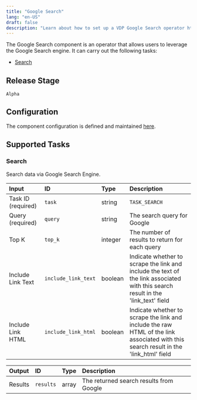 ```yaml
---
title: "Google Search"
lang: "en-US"
draft: false
description: "Learn about how to set up a VDP Google Search operator https://github.com/instill-ai/instill-core"
---
```


The Google Search component is an operator that allows users to leverage the Google Search engine.
It can carry out the following tasks:

- [Search](#search)

## Release Stage

`Alpha`

## Configuration

The component configuration is defined and maintained [here](https://github.com/instill-ai/component/blob/main/pkg/connector/googlesearch/v0/config/definition.json).

## Supported Tasks

### Search

Search data via Google Search Engine.

| Input | ID | Type | Description |
| :--- | :--- | :--- | :--- |
| Task ID (required) | `task` | string | `TASK_SEARCH` |
| Query (required) | `query` | string | The search query for Google |
| Top K | `top_k` | integer | The number of results to return for each query |
| Include Link Text | `include_link_text` | boolean | Indicate whether to scrape the link and include the text of the link associated with this search result in the 'link_text' field |
| Include Link HTML | `include_link_html` | boolean | Indicate whether to scrape the link and include the raw HTML of the link associated with this search result in the 'link_html' field |

| Output | ID | Type | Description |
| :--- | :--- | :--- | :--- |
| Results | `results` | array | The returned search results from Google |
